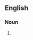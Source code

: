 ==English==

===Noun===
{{head|en|noun form|head=[[predicative]] [[adjective]]s}}

# {{plural of|predicative adjective|lang=en}}